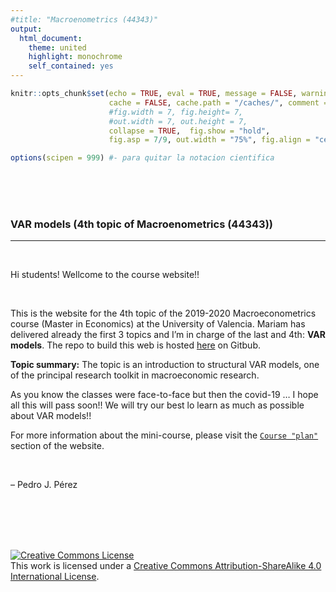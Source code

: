 ```yaml
---
#title: "Macroenometrics (44343)"
output:
  html_document:
    theme: united
    highlight: monochrome 
    self_contained: yes
---
```



```r
knitr::opts_chunk$set(echo = TRUE, eval = TRUE, message = FALSE, warning = FALSE, 
                      cache = FALSE, cache.path = "/caches/", comment = "#>",
                      #fig.width = 7, fig.height= 7,   
                      #out.width = 7, out.height = 7,
                      collapse = TRUE,  fig.show = "hold",
                      fig.asp = 7/9, out.width = "75%", fig.align = "center")
```

```r
options(scipen = 999) #- para quitar la notacion cientifica
```

<br><br><br>

### VAR models (4th topic of Macroenometrics (44343))

-------------------

<br>


Hi students! Wellcome to the course website!!

<br>

This is the website for the 4th topic of the 2019-2020 Macroeconometrics course (Master in Economics) at the University of Valencia. Mariam has delivered already the first 3 topics and I’m in charge of the last and 4th: **VAR models**. The repo to build this web is hosted [here](https://github.com/perezp44/VAR-models-web/){target="_blank"} on Gitbub.

**Topic summary:** The topic is an introduction to structural VAR models, one of the principal research toolkit in macroeconomic research.

As you know the classes were face-to-face but then the covid-19 ... I hope all this will pass soon!! We will try our best lo learn as much as possible about VAR models!!


For more information about the mini-course, please visit the [`Course "plan"`](https://perezp44.github.io/VAR-models-web/01-Course-plan.html) section of the website.


<br>


-- Pedro J. Pérez


<br><br><br><br>
  
<a rel="license" href="http://creativecommons.org/licenses/by-sa/4.0/"><img alt="Creative Commons License" style="border-width:0" src="https://i.creativecommons.org/l/by-sa/4.0/88x31.png" /></a><br />This work is licensed under a <a rel="license" href="http://creativecommons.org/licenses/by-sa/4.0/">Creative Commons Attribution-ShareAlike 4.0 International License</a>.
